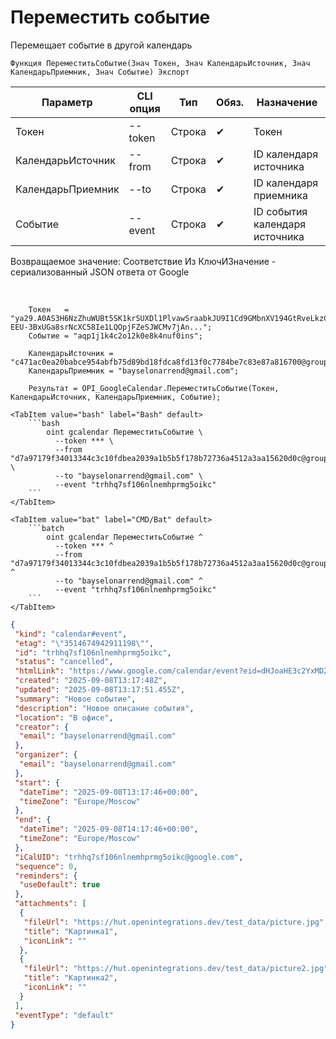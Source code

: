 ﻿---
sidebar_position: 5
description: Переместить событие и другие функции для работы с Google Calendar в Открытом пакете интеграций - бесплатной open-source библиотеке интеграций для 1С:Предприятие 8, OneScript и CLI
keywords: [1C, 1С, 1С:Предприятие, 1С:Предприятие 8.3, API, Интеграция, Сервисы, Обмен, OneScript, CLI, Google Calendar]
---


# Переместить событие
 Перемещает событие в другой календарь



`Функция ПереместитьСобытие(Знач Токен, Знач КалендарьИсточник, Знач КалендарьПриемник, Знач Событие) Экспорт`

  | Параметр | CLI опция | Тип | Обяз. | Назначение |
  |-|-|-|-|-|
  | Токен | --token | Строка | &#x2714; | Токен |
  | КалендарьИсточник | --from | Строка | &#x2714; | ID календаря источника |
  | КалендарьПриемник | --to | Строка | &#x2714; | ID календаря приемника |
  | Событие | --event | Строка | &#x2714; | ID события календаря источника |

  
  Возвращаемое значение:   Соответствие Из КлючИЗначение - сериализованный JSON ответа от Google

<br/>




```bsl title="Пример использования для 1С:Предприятие/OneScript"
    Токен   = "ya29.A0AS3H6NzZhuWUBt5SK1krSUXDl1PlvawSraabkJU9I1Cd9GMbnXV194GtRveLkzC4TFqpg8CjFqwe1CqV-EEU-3BxUGa8srNcXC58Ie1LQOpjFZeSJWCMv7jAn...";
    Событие = "aqp1j1k4c2o12k0e8k4nuf0ins";

    КалендарьИсточник = "c471ac0ea20babce954abfb75d89bd18fdca8fd13f0c7784be7c83e87a816700@group.calendar.google.com";
    КалендарьПриемник = "bayselonarrend@gmail.com";

    Результат = OPI_GoogleCalendar.ПереместитьСобытие(Токен, КалендарьИсточник, КалендарьПриемник, Событие);
```
    

 <Tabs>
  
    <TabItem value="bash" label="Bash" default>
        ```bash
            oint gcalendar ПереместитьСобытие \
              --token *** \
              --from "d7a97179f34013344c3c10fdbea2039a1b5b5f178b72736a4512a3aa15620d0c@group.calendar.google.com" \
              --to "bayselonarrend@gmail.com" \
              --event "trhhq7sf106nlnemhprmg5oikc"
        ```
    </TabItem>
  
    <TabItem value="bat" label="CMD/Bat" default>
        ```batch
            oint gcalendar ПереместитьСобытие ^
              --token *** ^
              --from "d7a97179f34013344c3c10fdbea2039a1b5b5f178b72736a4512a3aa15620d0c@group.calendar.google.com" ^
              --to "bayselonarrend@gmail.com" ^
              --event "trhhq7sf106nlnemhprmg5oikc"
        ```
    </TabItem>
</Tabs>


```json title="Результат"
{
 "kind": "calendar#event",
 "etag": "\"3514674942911198\"",
 "id": "trhhq7sf106nlnemhprmg5oikc",
 "status": "cancelled",
 "htmlLink": "https://www.google.com/calendar/event?eid=dHJoaHE3c2YxMDZubG5lbWhwcm1nNW9pa2MgZDdhOTcxNzlmMzQwMTMzNDRjM2MxMGZkYmVhMjAzOWExYjViNWYxNzhiNzI3MzZhNDUxMmEzYWExNTYyMGQwY0Bn",
 "created": "2025-09-08T13:17:48Z",
 "updated": "2025-09-08T13:17:51.455Z",
 "summary": "Новое событие",
 "description": "Новое описание события",
 "location": "В офисе",
 "creator": {
  "email": "bayselonarrend@gmail.com"
 },
 "organizer": {
  "email": "bayselonarrend@gmail.com"
 },
 "start": {
  "dateTime": "2025-09-08T13:17:46+00:00",
  "timeZone": "Europe/Moscow"
 },
 "end": {
  "dateTime": "2025-09-08T14:17:46+00:00",
  "timeZone": "Europe/Moscow"
 },
 "iCalUID": "trhhq7sf106nlnemhprmg5oikc@google.com",
 "sequence": 0,
 "reminders": {
  "useDefault": true
 },
 "attachments": [
  {
   "fileUrl": "https://hut.openintegrations.dev/test_data/picture.jpg",
   "title": "Картинка1",
   "iconLink": ""
  },
  {
   "fileUrl": "https://hut.openintegrations.dev/test_data/picture2.jpg",
   "title": "Картинка2",
   "iconLink": ""
  }
 ],
 "eventType": "default"
}
```
